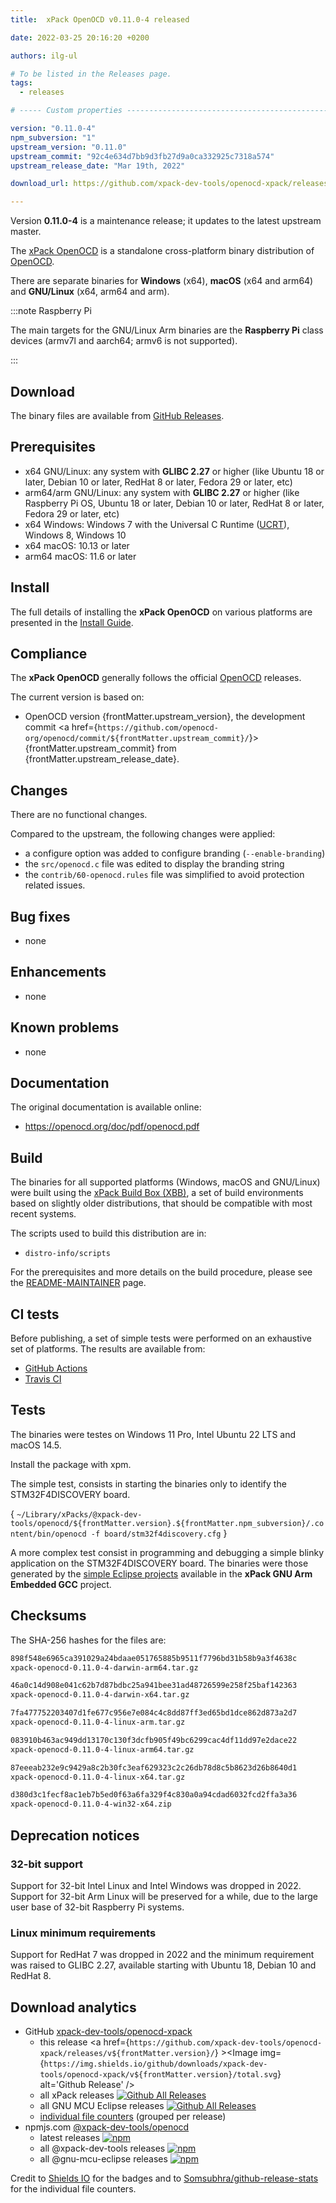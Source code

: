 ```yaml
---
title:  xPack OpenOCD v0.11.0-4 released

date: 2022-03-25 20:16:20 +0200

authors: ilg-ul

# To be listed in the Releases page.
tags:
  - releases

# ----- Custom properties -----------------------------------------------------

version: "0.11.0-4"
npm_subversion: "1"
upstream_version: "0.11.0"
upstream_commit: "92c4e634d7bb9d3fb27d9a0ca332925c7318a574"
upstream_release_date: "Mar 19th, 2022"

download_url: https://github.com/xpack-dev-tools/openocd-xpack/releases/tag/v0.11.0-4/

---
```


Version **0.11.0-4** is a maintenance release; it updates to the latest upstream master.

<!-- truncate -->


The [xPack OpenOCD](https://xpack-dev-tools.github.io/openocd-xpack)
is a standalone cross-platform binary distribution of
[OpenOCD](https://openocd.org).

There are separate binaries for **Windows** (x64),
**macOS** (x64 and arm64) and **GNU/Linux** (x64, arm64 and arm).

:::note Raspberry Pi

The main targets for the GNU/Linux Arm
binaries are the **Raspberry Pi** class devices (armv7l and aarch64;
armv6 is not supported).

:::

## Download

The binary files are available from <a href={frontMatter.download_url}>GitHub Releases</a>.

## Prerequisites

- x64 GNU/Linux: any system with **GLIBC 2.27** or higher
  (like Ubuntu 18 or later, Debian 10 or later, RedHat 8 or later,
  Fedora 29 or later, etc)
- arm64/arm GNU/Linux: any system with **GLIBC 2.27** or higher
  (like Raspberry Pi OS, Ubuntu 18 or later, Debian 10 or later, RedHat 8 or later,
  Fedora 29 or later, etc)
- x64 Windows: Windows 7 with the Universal C Runtime
  ([UCRT](https://support.microsoft.com/en-us/topic/update-for-universal-c-runtime-in-windows-c0514201-7fe6-95a3-b0a5-287930f3560c)),
  Windows 8, Windows 10
- x64 macOS: 10.13 or later
- arm64 macOS: 11.6 or later

## Install

The full details of installing the **xPack OpenOCD** on various platforms
are presented in the [Install Guide](/docs/install/).

## Compliance

The **xPack OpenOCD** generally follows the official
[OpenOCD](https://openocd.org) releases.

The current version is based on:

- OpenOCD version {frontMatter.upstream_version}, the development commit <a href={`https://github.com/openocd-org/openocd/commit/${frontMatter.upstream_commit}/`}>{frontMatter.upstream_commit}</a> from {frontMatter.upstream_release_date}.

## Changes

There are no functional changes.

Compared to the upstream, the following changes were applied:

- a configure option was added to configure branding (`--enable-branding`)
- the `src/openocd.c` file was edited to display the branding string
- the `contrib/60-openocd.rules` file was simplified to avoid protection
  related issues.

## Bug fixes

- none

## Enhancements

- none

## Known problems

- none

## Documentation

The original documentation is available online:

- https://openocd.org/doc/pdf/openocd.pdf

## Build

The binaries for all supported platforms
(Windows, macOS and GNU/Linux) were built using the
[xPack Build Box (XBB)](https://xpack.github.io/xbb/), a set
of build environments based on slightly older distributions, that should be
compatible with most recent systems.

The scripts used to build this distribution are in:

- `distro-info/scripts`

For the prerequisites and more details on the build procedure, please see the
[README-MAINTAINER](https://github.com/xpack-dev-tools/openocd-xpack/blob/xpack/README-MAINTAINER.md) page.

## CI tests

Before publishing, a set of simple tests were performed on an exhaustive
set of platforms. The results are available from:

- [GitHub Actions](https://github.com/xpack-dev-tools/openocd-xpack/actions/)
- [Travis CI](https://app.travis-ci.com/github/xpack-dev-tools/openocd-xpack/builds/)

## Tests

The binaries were testes on Windows 11 Pro, Intel Ubuntu 22
LTS and macOS 14.5.

Install the package with xpm.

The simple test, consists in starting the binaries
only to identify the STM32F4DISCOVERY board.

<CodeBlock language="sh"> {
`~/Library/xPacks/@xpack-dev-tools/openocd/${frontMatter.version}.${frontMatter.npm_subversion}/.content/bin/openocd -f board/stm32f4discovery.cfg`
} </CodeBlock>

A more complex test consist in programming and debugging a simple blinky
application on the STM32F4DISCOVERY board. The binaries were
those generated by the
[simple Eclipse projects](https://github.com/xpack-dev-tools/arm-none-eabi-gcc-xpack/tree/xpack/tests/eclipse)
available in the **xPack GNU Arm Embedded GCC** project.

## Checksums

The SHA-256 hashes for the files are:

```txt
898f548e6965ca391029a24bdaae051765885b9511f7796bd31b58b9a3f4638c
xpack-openocd-0.11.0-4-darwin-arm64.tar.gz

46a0c14d908e041c62b7d87bdbc25a941bee31ad48726599e258f25baf142363
xpack-openocd-0.11.0-4-darwin-x64.tar.gz

7fa477752203407d1fe677c956e7e084c4c8dd87ff3ed65bd1dce862d873a2d7
xpack-openocd-0.11.0-4-linux-arm.tar.gz

083910b463ac949dd13170c130f3dcfb905f49bc6299cac4df11dd97e2dace22
xpack-openocd-0.11.0-4-linux-arm64.tar.gz

87eeeab232e9c9429a8c2b30fc3eaf629323c2c26db78d8c5b8623d26b8640d1
xpack-openocd-0.11.0-4-linux-x64.tar.gz

d380d3c1fecf8ac1eb7b5ed0f63a6fa329f4c830a0a94cdad6032fcd2ffa3a36
xpack-openocd-0.11.0-4-win32-x64.zip

```

## Deprecation notices

### 32-bit support

Support for 32-bit Intel Linux and Intel Windows was
dropped in 2022. Support for 32-bit Arm Linux will be preserved
for a while, due to the large user base of 32-bit Raspberry Pi systems.

### Linux minimum requirements

Support for RedHat 7 was dropped in 2022 and the
minimum requirement was raised to GLIBC 2.27, available starting
with Ubuntu 18, Debian 10 and RedHat 8.

## Download analytics

- GitHub [xpack-dev-tools/openocd-xpack](https://github.com/xpack-dev-tools/openocd-xpack/)
  - this release <a href={`https://github.com/xpack-dev-tools/openocd-xpack/releases/v${frontMatter.version}/`} ><Image img={`https://img.shields.io/github/downloads/xpack-dev-tools/openocd-xpack/v${frontMatter.version}/total.svg`} alt='Github Release' /></a>
  - all xPack releases [![Github All Releases](https://img.shields.io/github/downloads/xpack-dev-tools/openocd-xpack/total.svg)](https://github.com/xpack-dev-tools/openocd-xpack/releases/)
  - all GNU MCU Eclipse releases [![Github All Releases](https://img.shields.io/github/downloads/gnu-mcu-eclipse/openocd/total.svg)](https://github.com/gnu-mcu-eclipse/openocd/releases/)
  - [individual file counters](https://somsubhra.github.io/github-release-stats/?username=xpack-dev-tools&repository=openocd-xpack) (grouped per release)
- npmjs.com [@xpack-dev-tools/openocd](https://www.npmjs.com/package/@xpack-dev-tools/openocd)
  - latest releases [![npm](https://img.shields.io/npm/dw/@xpack-dev-tools/openocd.svg)](https://www.npmjs.com/package/@xpack-dev-tools/openocd/)
  - all @xpack-dev-tools releases [![npm](https://img.shields.io/npm/dt/@xpack-dev-tools/openocd.svg)](https://www.npmjs.com/package/@xpack-dev-tools/openocd/)
  - all @gnu-mcu-eclipse releases [![npm](https://img.shields.io/npm/dt/@gnu-mcu-eclipse/openocd.svg)](https://www.npmjs.com/package/@gnu-mcu-eclipse/openocd/)

Credit to [Shields IO](https://shields.io) for the badges and to
[Somsubhra/github-release-stats](https://github.com/Somsubhra/github-release-stats)
for the individual file counters.
